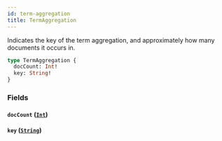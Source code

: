 ```yaml
---
id: term-aggregation
title: TermAggregation
---
```



Indicates the key of the term aggregation, and approximately how many documents it occurs in. 


```graphql
type TermAggregation {
  docCount: Int!
  key: String!
}
```


### Fields

#### `docCount` ([`Int`](/developers/demandhq-apis/demand-api/graphql/reference/scalars/int))




#### `key` ([`String`](/developers/demandhq-apis/demand-api/graphql/reference/scalars/string))







